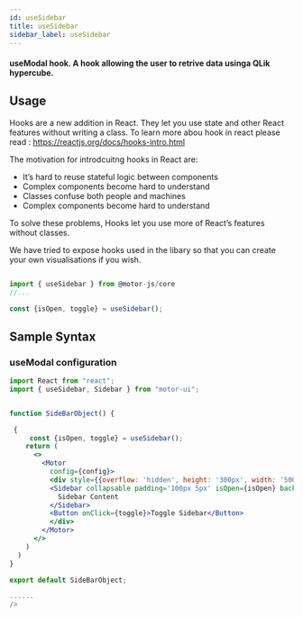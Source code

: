 ```yaml
---
id: useSidebar
title: useSidebar
sidebar_label: useSidebar
---
```


#### useModal hook. A hook allowing the user to retrive data usinga QLik hypercube.

## Usage

Hooks are a new addition in React. They let you use state and other React features without writing a class. To learn more abou hook in react please read : <a>https://reactjs.org/docs/hooks-intro.html</a>

The motivation for introdcuitng hooks in React are:

- It’s hard to reuse stateful logic between components
- Complex components become hard to understand
- Classes confuse both people and machines
- Complex components become hard to understand

To solve these problems, Hooks let you use more of React’s features without classes.

We have tried to expose hooks used in the libary so that you can create your own visualisations if you wish.

```javascript

import { useSidebar } from @motor-js/core
//...

const {isOpen, toggle} = useSidebar();

```

## Sample Syntax

### useModal configuration

```jsx {8,14-16}
import React from "react";
import { useSidebar, Sidebar } from "motor-ui";


function SideBarObject() {

 {
     const {isOpen, toggle} = useSidebar();
    return (
      <>
        <Motor
          config={config}>
          <div style={{overflow: 'hidden', height: '300px', width: '500px'}}>
          <Sidebar collapsable padding='100px 5px' isOpen={isOpen} backgroundColor='lightblue'>
            Sidebar Content
          </Sidebar>
          <Button onClick={toggle}>Toggle Sidebar</Button>
          </div>
        </Motor>
      </>
    )
  )
}

export default SideBarObject;

......
/>
```
